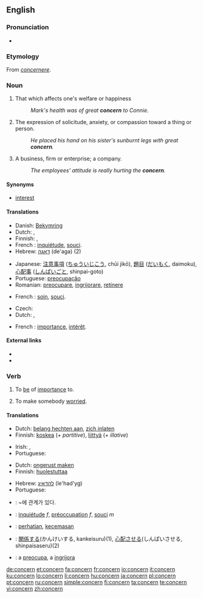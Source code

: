 ==English==
{{wikipedia|dab=concern}}

===Pronunciation===
* {{audio|en-us-concern.ogg|Audio (US)}}

===Etymology===
From {{ML.}} ''[[concernere]]''.

===Noun===
{{en-noun}}

# That which affects one's welfare or happiness
#: ''Mark's health was of great '''concern''' to Connie.''
# The expression of solicitude, anxiety, or compassion toward a thing or person.
#: ''He placed his hand on his sister's sunburnt legs with great '''concern'''.''
# A business, firm or enterprise; a company.
#: ''The employees' attitude is really hurting the '''concern'''.''

====Synonyms====
* {{sense|that which affects one's welfare or happiness}} [[interest]]

====Translations====
{{trans-top|that which affects one's welfare or happiness}}
* Danish: [[Bekymring]]
* Dutch: {{t+|nl|zorg}}, {{t+|nl|belangstelling|f}}
* Finnish: {{t+|fi|huoli}}, {{t+|fi|asia}}
* French : [[inquiétude]], [[souci]].
* Hebrew: [[דאגה]] (de'aga) {{f}} (2)
{{trans-mid}}
* Japanese: [[注意事項]] ([[ちゅういじこう]], chūi jikō), [[題目]] ([[だいもく]], daimoku), [[心配事]] ([[しんぱいごと]], shinpai-goto)
* Portuguese: [[preocupação]] {{f}}
* Romanian: [[preocupare]], [[ingrijorare]], [[retinere]]
{{trans-bottom}}

{{trans-top|The expression of solicitude, anxiety, or compassion toward a thing or person}}
* French : [[soin]], [[souci]].
{{trans-bottom}}

{{trans-top|business, firm or enterprise; a company}}
* Czech: {{t+|cs|podnik|m}}
* Dutch: {{t+|nl|aangelegenheid|f}}, {{t+|nl|onderneming|f}}
{{trans-mid}}
* French : [[importance]], [[intérêt]].
{{trans-bottom}}

====External links====
* {{R:Webster 1913}}
* {{R:Century 1911}}

===Verb===
{{en-verb}}

# {{transitive}} To [[be]] of [[importance]] to.
# {{transitive}} To make somebody [[worried]].

====Translations====
{{trans-top|to be of importance to}}
* Dutch: [[belang hechten aan]], [[zich inlaten]]
* Finnish: [[koskea]] (''+ partitive''), [[liittyä]] (''+ illative'')
{{trans-mid}}
* Irish: {{t|ga|bain do|xs=Irish}}, {{t|ga|bain le|xs=Irish}}
* Portuguese: {{t-|pt|concernir}}
{{trans-bottom}}

{{trans-top|to make somebody worried}}
* Dutch: [[ongerust maken]]
* Finnish: [[huolestuttaa]]
{{trans-mid}}
* Hebrew: [[להדאיג]] (le'had'yg)
* Portuguese: {{t+|pt|preocupar}}
{{trans-bottom}}

{{checktrans-top}}
* {{ttbc|Korean}}: ~에 관계가 있다.
* {{ttbc|French}}: [[inquiétude]] ''f'', [[préoccupation]] ''f'', [[souci]] ''m''
* {{ttbc|Indonesian}}: [[hati|perhatian]], [[cemas|kecemasan]]
* {{ttbc|Japanese}}: [[関係]]する(かんけいする, kankeisuru)(1), [[心配]]させる(しんぱいさせる, shinpaisaseru)(2)
* {{ttbc|Romanian}}: a [[preocupa]], a [[ingrijora]]
{{trans-bottom}}

[[de:concern]]
[[et:concern]]
[[fa:concern]]
[[fr:concern]]
[[io:concern]]
[[it:concern]]
[[ku:concern]]
[[lo:concern]]
[[li:concern]]
[[hu:concern]]
[[ja:concern]]
[[pl:concern]]
[[pt:concern]]
[[ru:concern]]
[[simple:concern]]
[[fi:concern]]
[[ta:concern]]
[[te:concern]]
[[vi:concern]]
[[zh:concern]]